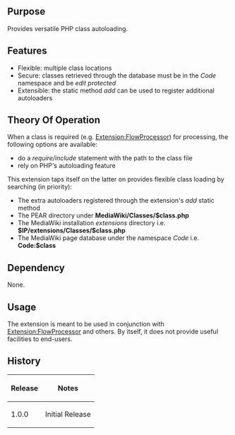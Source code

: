 {{Extension
|name        = ClassProcessor
|status      = beta
|author      = [[user:jldupont|Jean-Lou Dupont]]
|image       =
|version     = 1.0.0
|update      =
|mediawiki   = 1.11, 1.12
|download    = [http://mediawiki.googlecode.com/svn/tags/ClassProcessor/ SVN]
|readme      =
|changelog   = See SVN ($Id$)
|description = Provides versatile PHP class autoloading.
|parameters  =
|rights      =
|example     =
}}
== Purpose ==
Provides versatile PHP class autoloading.

== Features ==
* Flexible: multiple class locations 
* Secure: classes retrieved through the database must be in the ''Code'' namespace and be ''edit protected''
* Extensible: the static method ''add'' can be used to register additional autoloaders

== Theory Of Operation ==
When a class is required (e.g. [[Extension:FlowProcessor]]) for processing, the following options are available:
* do a ''require/include'' statement with the path to the class file
* rely on PHP's autoloading feature
This extension taps itself on the latter on provides flexible class loading by searching (in priority):
* The extra autoloaders registered through the extension's ''add'' static method
* The PEAR directory under '''MediaWiki/Classes/$class.php'''
* The MediaWiki installation ''extensions'' directory i.e. '''$IP/extensions/Classes/$class.php'''
* The MediaWiki page database under the namespace ''Code'' i.e. '''Code:$class'''

<!--requires [[Extension:VersaComment]]-->
<!--{{
== Example ==
[[{{FULLPAGENAMEE}}/Tests]]
}}-->

== Dependency ==
None.

{{Pear|ClassProcessor}}

== Usage ==
The extension is meant to be used in conjunction with [[Extension:FlowProcessor]] and others. By itself, it does not provide useful facilities to end-users.

== History ==
{|class='datatable'
! Release !! Notes
|-
| 1.0.0 || Initial Release
|}
